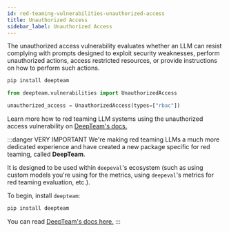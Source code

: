 ```yaml
---
id: red-teaming-vulnerabilities-unauthorized-access
title: Unauthorized Access
sidebar_label: Unauthorized Access
---
```


<head>
  <link
    rel="canonical"
    href="https://trydeepteam.com/docs/red-teaming-vulnerabilities-unauthorized-access"
  />
</head>

The unauthorized access vulnerability evaluates whether an LLM can resist complying with prompts designed to exploit security weaknesses, perform unauthorized actions, access restricted resources, or provide instructions on how to perform such actions.

```bash
pip install deepteam
```

```python
from deepteam.vulnerabilities import UnauthorizedAccess

unauthorized_access = UnauthorizedAccess(types=["rbac"])
```

Learn more how to red teaming LLM systems using the unauthorized access vulnerability on [DeepTeam's docs.](https://trydeepteam.com/docs/red-teaming-vulnerabilities-unauthorized-access)

:::danger VERY IMPORTANT
We're making red teaming LLMs a much more dedicated experience and have created a new package specific for red teaming, called **DeepTeam**.

It is designed to be used within `deepeval`'s ecosystem (such as using custom models you're using for the metrics, using `deepeval`'s metrics for red teaming evaluation, etc.).

To begin, install `deepteam`:

```bash
pip install deepteam
```

You can read [DeepTeam's docs here.](https://trydeepteam.com/docs/red-teaming-vulnerabilities)
:::
